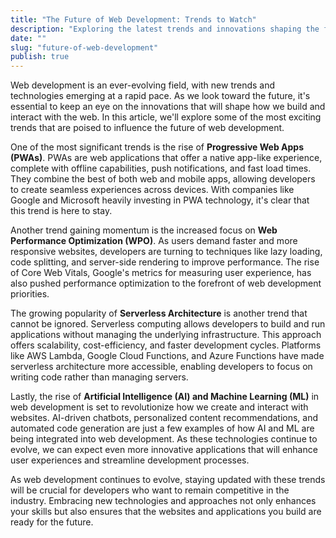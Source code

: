 ```yaml
---
title: "The Future of Web Development: Trends to Watch"
description: "Exploring the latest trends and innovations shaping the future of web development."
date: ""
slug: "future-of-web-development"
publish: true
---
```


Web development is an ever-evolving field, with new trends and technologies emerging at a rapid pace. As we look toward the future,
it's essential to keep an eye on the innovations that will shape how we build and interact with the web. In this article, we'll explore
some of the most exciting trends that are poised to influence the future of web development.

One of the most significant trends is the rise of **Progressive Web Apps (PWAs)**. PWAs are web applications that offer a native
app-like experience, complete with offline capabilities, push notifications, and fast load times. They combine the best of both web and
mobile apps, allowing developers to create seamless experiences across devices. With companies like Google and Microsoft heavily
investing in PWA technology, it's clear that this trend is here to stay.

Another trend gaining momentum is the increased focus on **Web Performance Optimization (WPO)**. As users demand faster and more
responsive websites, developers are turning to techniques like lazy loading, code splitting, and server-side rendering to improve
performance. The rise of Core Web Vitals, Google's metrics for measuring user experience, has also pushed performance optimization to
the forefront of web development priorities.

The growing popularity of **Serverless Architecture** is another trend that cannot be ignored. Serverless computing allows developers to
build and run applications without managing the underlying infrastructure. This approach offers scalability, cost-efficiency, and
faster development cycles. Platforms like AWS Lambda, Google Cloud Functions, and Azure Functions have made serverless architecture
more accessible, enabling developers to focus on writing code rather than managing servers.

Lastly, the rise of **Artificial Intelligence (AI) and Machine Learning (ML)** in web development is set to revolutionize how we create and interact with websites. AI-driven chatbots, personalized content recommendations, and automated code generation are just a few examples of how AI and ML are being integrated into web development. As these technologies continue to evolve, we can expect even more innovative applications that will enhance user experiences and streamline development processes.

As web development continues to evolve, staying updated with these trends will be crucial for developers who want to remain competitive
in the industry. Embracing new technologies and approaches not only enhances your skills but also ensures that the websites and
applications you build are ready for the future.
